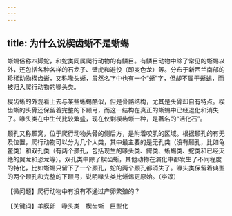 ```yaml
---
---
---
```

title: 为什么说楔齿蜥不是蜥蜴
---




蜥蜴俗称四脚蛇，和蛇类同属爬行动物的有鳞目。有鳞目动物中除了常见的蜥蜴以外，还包括各种各样的石龙子、壁虎和避役（即变色龙）等。分布于新西兰南部的珍稀动物楔齿蜥，又称喙头蜥，虽然名字中也有一个“蜥”字，但却不属于蜥蜴，而被归入爬行动物的喙头类。

楔齿蜥的外观看上去与某些蜥蜴酷似，但是骨骼结构，尤其是头骨却自有特点。楔齿蜥的头骨还保留着完整的下颞弓，而这一结构在真正的蜥蜴中已经退化和消失了。喙头类在中生代比较繁盛，现在仅剩楔齿蜥一种，是著名的“活化石”。

颞孔又称颞窝，位于爬行动物头骨的侧后方，是附着咬肌的区域。根据颞孔的有无及位置，爬行动物可以分为几个大类，其中最主要的是无孔类（没有颞孔，比如龟鳖类）和双孔类（有两个颞孔，包括现生的喙头类、鳄类、蜥蜴类、蛇类和已经灭绝的翼龙和恐龙等）。双孔类中除了楔齿蜥，其他动物在演化中都发生了不同程度的特化，比如蜥蜴只留下了一个颞孔，蛇的两个颞孔都消失了。喙头类保留着典型的两个颞孔和完整的下颞弓，说明喙头类比蜥蜴更原始。（李淳）





【微问题】爬行动物中有没有不通过产卵繁殖的？

【关键词】羊膜卵　喙头类　楔齿蜥　巨型化